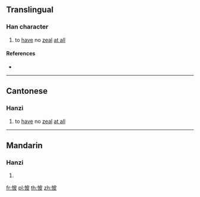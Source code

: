 {{character info/new}}
==Translingual==

===Han character===
{{Han char|rn=61|rad=心|as=05|sn=8|four=|canj=PDHE|ids=⿰忄皮}}

# {{lb|mul|Cantonese}} to [[have]] no [[zeal]] [[at all]]

====References====
* {{Han ref|kx=0383.010|dkj=10500|dj=0712.180|hdz=42288.090|uh=6036|ud=24630}}

----

==Cantonese==

===Hanzi===
{{yue-hanzi|jyut=[[pe5]]|y=pe5}}

# to [[have]] no [[zeal]] [[at all]]

----

==Mandarin==

===Hanzi===
{{cmn-hanzi|pin=[[bì]] ([[bi4]]), [[pī]] ([[pi1]])|wg=pi<sup>4</sup>, p'i<sup>1</sup>}}

# {{defn|lang=cmn|sort=心05}}

[[fr:怶]]
[[pl:怶]]
[[th:怶]]
[[zh:怶]]